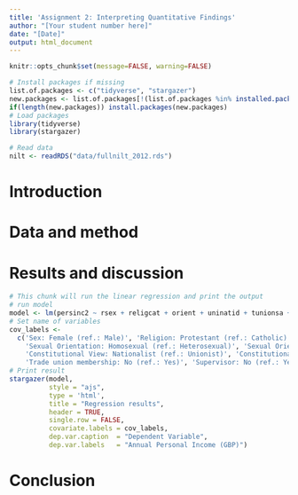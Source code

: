 ```yaml
---
title: 'Assignment 2: Interpreting Quantitative Findings'
author: "[Your student number here]"
date: "[Date]"
output: html_document
---
```

<!-- This is a suggested template to write Assignment 2. Feel free to make changes as appropriate according to the guidance. -->

```r
knitr::opts_chunk$set(message=FALSE, warning=FALSE)
```

```r
# Install packages if missing
list.of.packages <- c("tidyverse", "stargazer")
new.packages <- list.of.packages[!(list.of.packages %in% installed.packages()[,"Package"])]
if(length(new.packages)) install.packages(new.packages)
# Load packages
library(tidyverse)
library(stargazer)

# Read data
nilt <- readRDS("data/fullnilt_2012.rds")
```


# Introduction
<!-- Word count: approx. 400  -->
<!-- Look at the model in part 2 below. Based on this state a research question and a hypothesis. Remember a hypothesis needs at least two variables. -->


# Data and method
<!-- Word count: approx. 800 -->
<!-- In this section your goal is to demonstrate that you can describe data and that you understand research design and data collection. -->


# Results and discussion
<!-- Word count: approx. 1300 -->
<!-- In this section your goal is to demonstrate that you can interpret quantitative results. Additional credit is available if you are able to relate these findings to social science theories or if you can put the findings in context. -->


```r
# This chunk will run the linear regression and print the output
# run model
model <- lm(persinc2 ~ rsex + religcat + orient + uninatid + tunionsa + rsuper + rage, data = nilt)
# Set name of variables
cov_labels <-
  c('Sex: Female (ref.: Male)', 'Religion: Protestant (ref.: Catholic)', 'Religion: No religion', 
    'Sexual Orientation: Homosexual (ref.: Heterosexual)', 'Sexual Orientation: bi-sexual', 'Sexual Orientation: Other',
    'Constitutional View: Nationalist (ref.: Unionist)', 'Constitutional view: Neither',
    'Trade union membership: No (ref.: Yes)', 'Supervisor: No (ref.: Yes)', 'Age', 'Constant')
# Print result
stargazer(model,
          style = "ajs",
          type = 'html',
          title = "Regression results", 
          header = TRUE,
          single.row = FALSE,
          covariate.labels = cov_labels,
          dep.var.caption  = "Dependent Variable",
          dep.var.labels   = "Annual Personal Income (GBP)")
```




# Conclusion
<!-- Word count: approx. 500 -->
<!-- Clearly state your findings. Do the findings raise any questions for future research? -->
